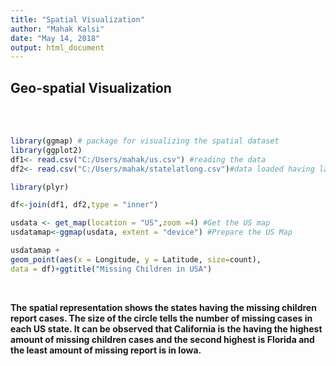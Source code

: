 ---
title: "Spatial Visualization"
author: "Mahak Kalsi"
date: "May 14, 2018"
output: html_document
---

## Geo-spatial Visualization
\
\

```{r setup,warning=FALSE,message=FALSE}
library(ggmap) # package for visualizing the spatial dataset
library(ggplot2)
df1<- read.csv("C:/Users/mahak/us.csv") #reading the data
df2<- read.csv("C:/Users/mahak/statelatlong.csv")#data loaded having lat and lon

library(plyr)

df<-join(df1, df2,type = "inner")

usdata <- get_map(location = "US",zoom =4) #Get the US map
usdatamap<-ggmap(usdata, extent = "device") #Prepare the US Map

usdatamap +
geom_point(aes(x = Longitude, y = Latitude, size=count),
data = df)+ggtitle("Missing Children in USA")

```
\

**The spatial representation shows the states having the missing children report cases. The size of the circle tells the number of missing cases in each US state. It can be observed that California is the having the highest amount of missing children cases and the second highest is Florida and the least amount of missing report is in Iowa.**
